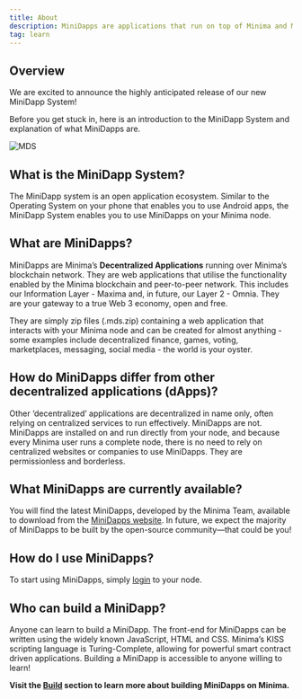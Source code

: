 --- 
title: About 
description: MiniDapps are applications that run on top of Minima and Maxima.
tag: learn
---


## Overview

We are excited to announce the highly anticipated release of our new MiniDapp System! 

Before you get stuck in, here is an introduction to the MiniDapp System and explanation of what MiniDapps are.

![MDS](/img/runanode/mds_hub.png)

## What is the MiniDapp System?
The MiniDapp system is an open application ecosystem.
Similar to the Operating System on your phone that enables you to use Android apps, the MiniDapp System enables you to use MiniDapps on your Minima node.

## What are MiniDapps?
MiniDapps are Minima’s **Decentralized Applications** running over Minima’s blockchain network. They are web applications that utilise the functionality enabled by the Minima blockchain and peer-to-peer network. This includes our Information Layer - Maxima and, in future, our Layer 2 - Omnia.
They are your gateway to a true Web 3 economy, open and free.

They are simply zip files (.mds.zip) containing a web application that interacts with your Minima node and can be created for almost anything - some examples include decentralized finance, games, voting, marketplaces, messaging, social media - the world is your oyster.      


## How do MiniDapps differ from other decentralized applications (dApps)?
Other ‘decentralized’ applications are decentralized in name only, often relying on centralized services to run effectively. MiniDapps are not. MiniDapps are installed on and run directly from your node, and because every Minima user runs a complete node, there is no need to rely on centralized websites or companies to use MiniDapps. They are permissionless and borderless.


## What MiniDapps are currently available?
You will find the latest MiniDapps, developed by the Minima Team, available to download from the [MiniDapps website](https://minidapps.minima.global/).
In future, we expect the majority of MiniDapps to be built by the open-source community—that could be you!

## How do I use MiniDapps?
To start using MiniDapps, simply [login](/docs/userguides/login) to your node.

## Who can build a MiniDapp?
Anyone can learn to build a MiniDapp. 
The front-end for MiniDapps can be written using the widely known JavaScript, HTML and CSS. Minima’s KISS scripting language is Turing-Complete, allowing for powerful smart contract driven applications. Building a MiniDapp is accessible to anyone willing to learn! 

**Visit the [Build](/docs/buildonminima/buildintro) section to learn more about building MiniDapps on Minima.**